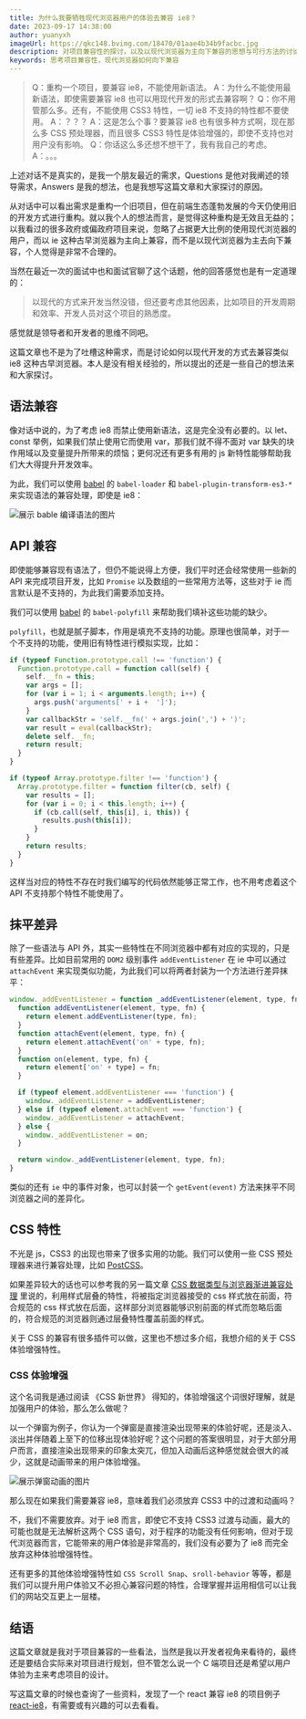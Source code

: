 ```yaml
---
title: 为什么我要牺牲现代浏览器用户的体验去兼容 ie8？
date: 2023-09-17 14:38:00
author: yuanyxh
imageUrl: https://qkc148.bvimg.com/18470/01aae4b34b9facbc.jpg
description: 对项目兼容性的探讨，以及以现代浏览器为主向下兼容的思想与可行方法的讨论。
keywords: 思考项目兼容性，现代浏览器如何向下兼容
---
```


> Q：重构一个项目，要兼容 ie8，不能使用新语法。
> A：为什么不能使用最新语法，即使需要兼容 ie8 也可以用现代开发的形式去兼容啊？
> Q：你不用管那么多。还有，不能使用 CSS3 特性，一切 ie8 不支持的特性都不要使用。
> A：？？？
> A：这是怎么个事？要兼容 ie8 也有很多种方式啊，现在那么多 CSS 预处理器，而且很多 CSS3 特性是体验增强的，即使不支持也对用户没有影响。
> Q：你话这么多还想不想干了，我有我自己的考虑。
> A：。。。

上述对话不是真实的，是我一个朋友最近的需求，Questions 是他对我阐述的领导需求，Answers 是我的想法，也是我想写这篇文章和大家探讨的原因。

从对话中可以看出需求是重构一个旧项目，但在前端生态蓬勃发展的今天仍使用旧的开发方式进行重构。就以我个人的想法而言，是觉得这种重构是无效且无益的；以我看过的很多政府或偏政府项目来说，忽略了占据更大比例的使用现代浏览器的用户，而以 ie 这种古早浏览器为主向上兼容，而不是以现代浏览器为主去向下兼容，个人觉得是非常不合理的。

当然在最近一次的面试中也和面试官聊了这个话题，他的回答感觉也是有一定道理的：

> 以现代的方式来开发当然没错，但还要考虑其他因素，比如项目的开发周期和效率、开发人员对这个项目的熟悉度。

感觉就是领导者和开发者的思维不同吧。

这篇文章也不是为了吐槽这种需求，而是讨论如何以现代开发的方式去兼容类似 ie8 这种古早浏览器。本人是没有相关经验的，所以提出的还是一些自己的想法来和大家探讨。


## 语法兼容

像对话中说的，为了考虑 ie8 而禁止使用新语法，这是完全没有必要的。以 let、const 举例，如果我们禁止使用它而使用 var，那我们就不得不面对 var 缺失的块作用域以及变量提升所带来的烦恼；更何况还有更多有用的 js 新特性能够帮助我们大大得提升开发效率。

为此，我们可以使用 [babel] 的 `babel-loader` 和 `babel-plugin-transform-es3-*` 来实现语法的兼容处理，即使是 ie8：

<Image url='https://qkc148.bvimg.com/18470/9aff0231bc3ead45.png' width={1366} height={619} alt='展示 bable 编译语法的图片' />

## API 兼容

即使能够兼容现有语法了，但仍不能说得上方便，我们平时还会经常使用一些新的 API 来完成项目开发，比如 `Promise` 以及数组的一些常用方法等，这些对于 ie 而言默认是不支持的，为此我们需要添加支持。

我们可以使用 [babel] 的 `babel-polyfill` 来帮助我们填补这些功能的缺少。

`polyfill`，也就是腻子脚本，作用是填充不支持的功能。原理也很简单，对于一个不支持的功能，使用旧有特性进行模拟实现，比如：

```js
if (typeof Function.prototype.call !== 'function') {
  Function.prototype.call = function call(self) {
    self.__fn = this;
    var args = [];
    for (var i = 1; i < arguments.length; i++) {
      args.push('arguments[' + i +  ']');
    }
    var callbackStr = 'self.__fn(' + args.join(',') + ')';
    var result = eval(callbackStr);
    delete self.__fn;
    return result;
  }
}

if (typeof Array.prototype.filter !== 'function') {
  Array.prototype.filter = function filter(cb, self) {
    var results = [];
    for (var i = 0; i < this.length; i++) {
      if (cb.call(self, this[i], i, this)) {
        results.push(this[i]);
      }
    }
    return results;
  }
}
```

这样当对应的特性不存在时我们编写的代码依然能够正常工作，也不用考虑着这个 API 不支持那个特性不能使用了。

## 抹平差异

除了一些语法与 API 外，其实一些特性在不同浏览器中都有对应的实现的，只是有些差异。比如目前常用的 `DOM2` 级别事件 `addEventListener` 在 ie 中可以通过 `attachEvent` 来实现类似功能，为此我们可以将两者封装为一个方法进行差异抹平：

```js
window._addEventListener = function _addEventListener(element, type, fn) {
  function addEventListener(element, type, fn) {
    return element.addEventListener(type, fn);
  }
  function attachEvent(element, type, fn) {
    return element.attachEvent('on' + type, fn);
  }
  function on(element, type, fn) {
    return element['on' + type] = fn;
  }

  if (typeof element.addEventListener === 'function') {
    window._addEventListener = addEventListener;
  } else if (typeof element.attachEvent === 'function') {
    window._addEventListener = attachEvent;
  } else {
    window._addEventListener = on;
  }

  return window._addEventListener(element, type, fn);
}
```

类似的还有 `ie` 中的事件对象，也可以封装一个 `getEvent(event)` 方法来抹平不同浏览器之间的差异化。

## CSS 特性

不光是 js，CSS3 的出现也带来了很多实用的功能。我们可以使用一些 CSS 预处理器来进行兼容处理，比如 [PostCSS]。

如果差异较大的话也可以参考我的另一篇文章 [CSS 数据类型与浏览器渐进兼容处理] 里说的，利用样式层叠的特性，将被指定浏览器接受的 css 样式放在前面，符合规范的 css 样式放在后面，这样部分浏览器能够识别前面的样式而忽略后面的，符合规范的浏览器则通过层叠特性覆盖前面的样式。

关于 CSS 的兼容有很多插件可以做，这里也不想过多介绍，我想介绍的关于 CSS 体验增强特性。

### CSS 体验增强

这个名词我是通过阅读 《CSS 新世界》 得知的，体验增强这个词很好理解，就是加强用户的体验，那么怎么做呢？

以一个弹窗为例子，你认为一个弹窗是直接渲染出现带来的体验好呢，还是淡入、淡出并伴随着上至下的位移出现体验好呢？这个问题的答案很明显，对于大部分用户而言，直接渲染出现带来的印象太突兀，但加入动画后这种感觉就会很大的减少，这就是动画带来的用户体验增强。

<Image url='https://qkc148.bvimg.com/18470/cc5731672913ddaf.gif' width={1364} height={728} alt='展示弹窗动画的图片' />

那么现在如果我们需要兼容 ie8，意味着我们必须放弃 CSS3 中的过渡和动画吗？

不，我们不需要放弃。对于 ie8 而言，即使它不支持 CSS3 过渡与动画，最大的可能也就是无法解析这两个 CSS 语句，对于程序的功能没有任何影响，但对于现代浏览器而言，它能带来的用户体验是非常高的，我们没有必要为了 ie8 而完全放弃这种体验增强特性。

还有更多的其他体验增强特性如 `CSS Scroll Snap`、`sroll-behavior` 等等，都是我们可以提升用户体验又不必担心兼容问题的特性，合理掌握并运用相信可以让我们的网站交互更上一层楼。

## 结语

这篇文章就是我对于项目兼容的一些看法，当然是我以开发者视角来看待的，最终还是要结合实际来对项目进行规划，但不管怎么说一个 C 端项目还是希望以用户体验为主来考虑项目的设计。

写这篇文章的时候也查询了一些资料，发现了一个 react 兼容 ie8 的项目例子 [react-ie8]，有需要或有兴趣的可以去看看。

[babel]: https://babeljs.io/
[CSS 数据类型与浏览器渐进兼容处理]: ../articles/css_type_of_data.mdx
[PostCSS]: https://postcss.org/
[react-ie8]: https://github.com/xcatliu/react-ie8#cn-make-your-react-app-work-in-ie8
